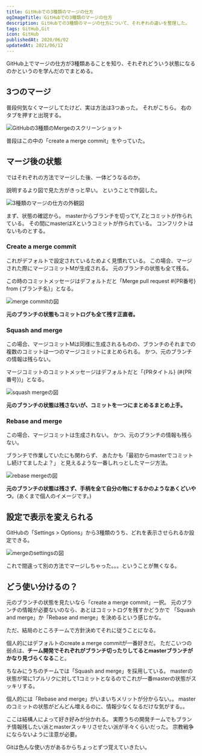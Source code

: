 ```yaml
---
title: GitHubでの3種類のマージの仕方
ogImageTitle: GitHubでの3種類のマージの仕方
description: GitHubでの3種類のマージの仕方について、それぞれの違いを整理した。
tags: GitHub,Git
icon: GitHub
publishedAt: 2020/06/02
updatedAt: 2021/06/12
---
```


GitHub上でマージの仕方が3種類あることを知り、それぞれどういう状態になるのかというのを学んだのでまとめる。

## 3つのマージ

普段何気なくマージしてたけど、実は方法は3つあった。
それがこちら。
右のタブを押すと出現する。

![GitHubの3種類のMergeのスクリーンショット](/assets/article/github-merge/merge-screenshot.webp)

普段はこの中の「create a merge commit」をやっていた。

## マージ後の状態

ではそれぞれの方法でマージした後、一体どうなるのか。

説明するより図で見た方がきっと早い。
ということで作図した。

![3種類のマージの仕方の外観図](/assets/article/github-merge/overall.webp)

まず、状態の確認から。
masterからブランチを切ってY, Zとコミットが作られている。
その間にmasterはXというコミットが作られている。
コンフリクトはないものとする。

### Create a merge commit

これがデフォルトで設定されているためよく見慣れている。
この場合、マージされた際にマージコミットMが生成される。
元のブランチの状態も全て残る。

この時のコミットメッセージはデフォルトだと「Merge pull request #\{PR番号\} from \{ブランチ名\}」となる。

![merge commitの図](/assets/article/github-merge/merge-commit.webp)

**元のブランチの状態もコミットログも全て残す正直者。**

### Squash and merge

この場合、マージコミットMは同様に生成されるものの、ブランチのそれまでの複数のコミットは一つのマージコミットにまとめられる。
かつ、元のブランチの情報は残らない。

マージコミットのコミットメッセージはデフォルトだと「\{PRタイトル\} (#\{PR番号\})」となる。

![squash mergeの図](/assets/article/github-merge/squash.webp)

**元のブランチの状態は残さないが、コミットを一つにまとめるまとめ上手。**

### Rebase and merge

この場合、マージコミットは生成されない。
かつ、元のブランチの情報も残らない。

ブランチで作業していたにも関わらず、
あたかも「最初からmasterでコミットし続けてましたよ？」
と見えるような一番しれっとしたマージ方法。

![rebase mergeの図](/assets/article/github-merge/rebase.webp)

**元のブランチの状態は残さず、手柄を全て自分の物にするかのようなあくどいやつ**。(あくまで個人のイメージです。)

## 設定で表示を変えられる

GitHubの「Settings > Options」から3種類のうち、どれを表示させられるか設定できる。

![mergeのsettingsの図](/assets/article/github-merge/merge-settings.webp)

これで間違って別の方法でマージしちゃった。。。ということが無くなる。

## どう使い分けるの？

元のブランチの状態を見たいなら「create a merge commit」一択。
元のブランチの情報が必要ないのなら、あとはコミットログを残すかどうかで
「Squash and merge」か「Rebase and merge」を決めるという感じかな。

ただ、結局のところチームで方針決めてそれに従うことになる。

個人的にはデフォルトのcreate a merge commitが一番好きだ。
ただこいつの弱点は、**チーム開発でそれぞれがブランチ切ったりしてるとmasterブランチがかなり見づらくなる**こと。

ちなみにうちのチームでは「Squash and merge」を採用している。
masterの状態が常に1プルリクに対して1コミットとなるのでこれが一番masterの状態がスッキリする。

個人的には「Rebase and merge」がいまいちメリットが分からない。。
masterのコミットの状態がどんどん増えるのに、情報少なくなるだけな気がする。。

ここは結構人によって好き好みが分かれる。
実際うちの開発チームでもブランチ情報残したい派とmasterスッキリさせたい派が半々くらいだった。
宗教戦争にならないように注意が必要。

Gitは色んな使い方があるからちょっとずつ覚えていきたい。
